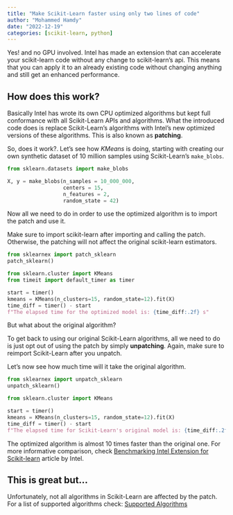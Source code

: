 ```yaml
---
title: "Make Scikit-Learn faster using only two lines of code"
author: "Mohammed Hamdy"
date: "2022-12-19"
categories: [scikit-learn, python]
---
```


Yes! and no GPU involved. Intel has made an extension that can accelerate your scikit-learn code without any change to scikit-learn's api. This means that you can apply it to an already existing code without changing anything and still get an enhanced performance.

## How does this work?

Basically Intel has wrote its own CPU optimized algorithms but kept full conformance with all Scikit-Learn APIs and algorithms. What the introduced code does is replace Scikit-Learn's algorithms with Intel's new optimized versions of these algorithms. This is also known as **patching**.

So, does it work?. Let's see how *KMeans* is doing, starting with creating our own synthetic dataset of 10 million samples using Scikit-Learn's `make_blobs`.

```python
from sklearn.datasets import make_blobs

X, y = make_blobs(n_samples = 10_000_000, 
                  centers = 15, 
                  n_features = 2, 
                  random_state = 42)
```

Now all we need to do in order to use the optimized algorithm is to import the patch and use it.

::: {.callout-note}
Make sure to import scikit-learn after importing and calling the patch. Otherwise, the patching will not affect the original scikit-learn estimators.
:::

```python
from sklearnex import patch_sklearn
patch_sklearn()

from sklearn.cluster import KMeans
from timeit import default_timer as timer

start = timer()
kmeans = KMeans(n_clusters=15, random_state=12).fit(X)
time_diff = timer() - start
f"The elapsed time for the optimized model is: {time_diff:.2f} s"
```

But what about the original algorithm?

To get back to using our original Scikit-Learn algorithms, all we need to do is just opt out of using the patch by simply **unpatching**.
Again, make sure to reimport Scikit-Learn after you unpatch.

Let's now see how much time will it take the original algorithm.

```python
from sklearnex import unpatch_sklearn
unpatch_sklearn()

from sklearn.cluster import KMeans

start = timer()
kmeans = KMeans(n_clusters=15, random_state=12).fit(X)
time_diff = timer() - start
f"The elapsed time for Scikit-Learn's original model is: {time_diff:.2f} s"
```

The optimized algorithm is almost 10 times faster than the original one. For more informative comparison, check [Benchmarking Intel Extension for Scikit-learn](https://www.intel.com/content/www/us/en/developer/articles/technical/benchmarking-intel-extension-for-scikit-learn.html) article by Intel.

## This is great but...

Unfortunately, not all algorithms in Scikit-Learn are affected by the patch. For a list of supported algorithms check: [Supported Algorithms](https://intel.github.io/scikit-learn-intelex/algorithms.html)

